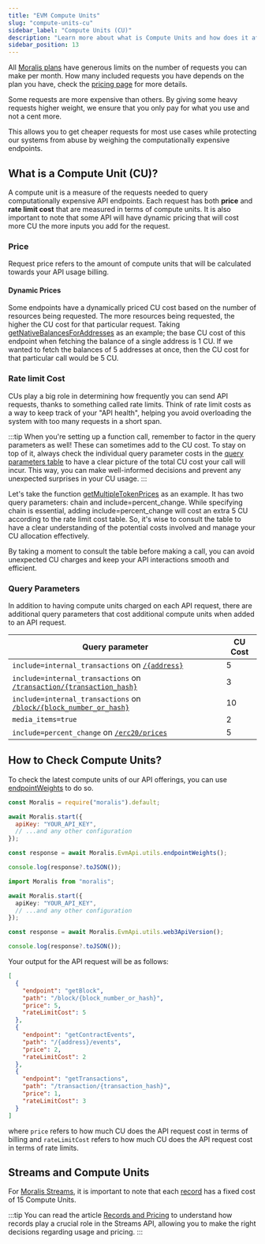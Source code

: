 ```yaml
---
title: "EVM Compute Units"
slug: "compute-units-cu"
sidebar_label: "Compute Units (CU)"
description: "Learn more about what is Compute Units and how does it affects your pricing."
sidebar_position: 13
---
```



<ApiBanner />

All [Moralis plans](/web3-data-api/evm/pricing-plans) have generous limits on the number of requests you can make per month. How many included requests you have depends on the plan you have, check the [pricing page](https://moralis.io/pricing) for more details.

Some requests are more expensive than others. By giving some heavy requests higher weight, we ensure that you only pay for what you use and not a cent more.

This allows you to get cheaper requests for most use cases while protecting our systems from abuse by weighing the computationally expensive endpoints.

## What is a Compute Unit (CU)?

A compute unit is a measure of the requests needed to query computationally expensive API endpoints. Each request has both **price** and **rate limit cost** that are measured in terms of compute units. It is also important to note that some API will have dynamic pricing that will cost more CU the more inputs you add for the request.

### Price

Request price refers to the amount of compute units that will be calculated towards your API usage billing.

#### Dynamic Prices

Some endpoints have a dynamically priced CU cost based on the number of resources being requested. The more resources being requested, the higher the CU cost for that particular request.
Taking [getNativeBalancesForAddresses](/web3-data-api/evm/reference/get-native-balances-for-addresses) as an example; the base CU cost of this endpoint when fetching the balance of a single address is 1 CU. If we wanted to fetch the balances of 5 addresses at once, then the CU cost for that particular call would be 5 CU.

### Rate limit Cost

CUs play a big role in determining how frequently you can send API requests, thanks to something called rate limits. Think of rate limit costs as a way to keep track of your "API health", helping you avoid overloading the system with too many requests in a short span.

:::tip
When you're setting up a function call, remember to factor in the query parameters as well! These can sometimes add to the CU cost. To stay on top of it, always check the individual query parameter costs in the [query parameters table](#query-parameters) to have a clear picture of the total CU cost your call will incur. This way, you can make well-informed decisions and prevent any unexpected surprises in your CU usage.
:::

Let's take the function [getMultipleTokenPrices](/web3-data-api/evm/reference/get-multiple-token-prices) as an example. It has two query parameters: chain and include=percent_change. While specifying chain is essential, adding include=percent_change will cost an extra 5 CU according to the rate limit cost table. So, it's wise to consult the table to have a clear understanding of the potential costs involved and manage your CU allocation effectively.

By taking a moment to consult the table before making a call, you can avoid unexpected CU charges and keep your API interactions smooth and efficient.


<ComputeUnitsTable chain="evm" />

### Query Parameters

In addition to having compute units charged on each API request, there are additional query parameters that cost additional compute units when added to an API request.

| Query parameter                                                                                                      | CU Cost |
| -------------------------------------------------------------------------------------------------------------------- | ------- |
| `include=internal_transactions` on [`/{address}`](/web3-data-api/evm/reference/get-wallet-transactions)              | 5       |
| `include=internal_transactions` on [`/transaction/{transaction_hash}`](/web3-data-api/evm/reference/get-transaction) | 3       |
| `include=internal_transactions` on [`/block/{block_number_or_hash}`](/web3-data-api/evm/reference/get-block)         | 10      |
| `media_items=true`                                                                                                   | 2       |
| `include=percent_change` on [`/erc20/prices`](/web3-data-api/evm/reference/get-multiple-token-prices)                                                                                       | 5       |

## How to Check Compute Units?

To check the latest compute units of our API offerings, you can use [endpointWeights](/web3-data-api/evm/reference/endpoint-weights) to do so.


<Tabs groupId="programming-language">
  <TabItem value="javascript" label="index.js (JavaScript)" default>

```javascript index.js
const Moralis = require("moralis").default;

await Moralis.start({
  apiKey: "YOUR_API_KEY",
  // ...and any other configuration
});

const response = await Moralis.EvmApi.utils.endpointWeights();

console.log(response?.toJSON());
```

</TabItem>
<TabItem value="typescript" label="index.ts (TypeScript)">

```typescript index.ts
import Moralis from "moralis";

await Moralis.start({
  apiKey: "YOUR_API_KEY",
  // ...and any other configuration
});

const response = await Moralis.EvmApi.utils.web3ApiVersion();

console.log(response?.toJSON());
```

</TabItem>
</Tabs>

Your output for the API request will be as follows:

```json
[
  {
    "endpoint": "getBlock",
    "path": "/block/{block_number_or_hash}",
    "price": 5,
    "rateLimitCost": 5
  },
  {
    "endpoint": "getContractEvents",
    "path": "/{address}/events",
    "price": 2,
    "rateLimitCost": 2
  },
  {
    "endpoint": "getTransactions",
    "path": "/transaction/{transaction_hash}",
    "price": 1,
    "rateLimitCost": 3
  }
]
```

where `price` refers to how much CU does the API request cost in terms of billing and `rateLimitCost` refers to how much CU does the API request cost in terms of rate limits.

## Streams and Compute Units

For [Moralis Streams](/streams-api/evm#what-is-the-streams-api), it is important to note that each [record](/streams-api/evm/records-and-pricing#what-is-the-record) has a fixed cost of 15 Compute Units.

:::tip
You can read the article [Records and Pricing](/streams-api/evm/records-and-pricing) to understand how records play a crucial role in the Streams API, allowing you to make the right decisions regarding usage and pricing.
:::
